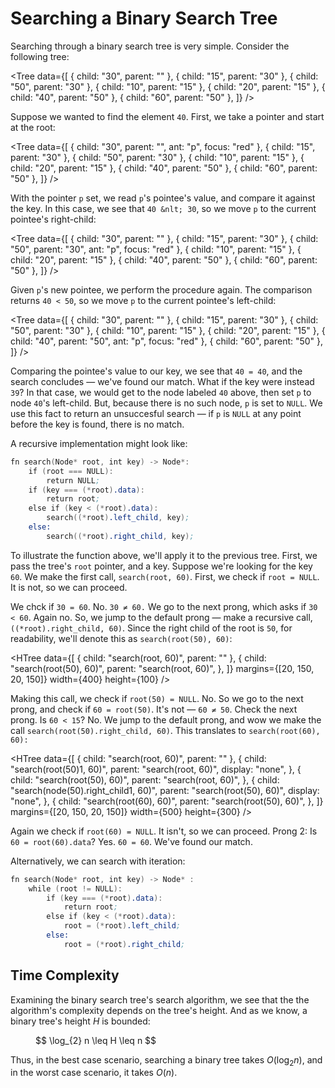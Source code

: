 
# Searching a Binary Search Tree

Searching through a binary search tree is very simple. Consider the
following tree:

<Tree
	data={[
		{ child: "30", parent: "" },
		{ child: "15", parent: "30" },
		{ child: "50", parent: "30" },
		{ child: "10", parent: "15" },
		{ child: "20", parent: "15" },
		{ child: "40", parent: "50" },
		{ child: "60", parent: "50" },
	]}
/>

Suppose we wanted to find the element `40`. First, we take a pointer and
start at the root:

<Tree
	data={[
		{ child: "30", parent: "", ant: "p", focus: "red" },
		{ child: "15", parent: "30" },
		{ child: "50", parent: "30" },
		{ child: "10", parent: "15" },
		{ child: "20", parent: "15" },
		{ child: "40", parent: "50" },
		{ child: "60", parent: "50" },
	]}
/>

With the pointer `p` set, we read `p`'s pointee's value, and compare it
against the key. In this case, we see that `40 &nlt; 30`, so we move `p` to
the current pointee's right-child:

<Tree
	data={[
		{ child: "30", parent: "" },
		{ child: "15", parent: "30" },
		{ child: "50", parent: "30", ant: "p", focus: "red" },
		{ child: "10", parent: "15" },
		{ child: "20", parent: "15" },
		{ child: "40", parent: "50" },
		{ child: "60", parent: "50" },
	]}
/>

Given `p`'s new pointee, we perform the procedure again. The comparison
returns `40 < 50`, so we move `p` to the current pointee's left-child:

<Tree
	data={[
		{ child: "30", parent: "" },
		{ child: "15", parent: "30" },
		{ child: "50", parent: "30" },
		{ child: "10", parent: "15" },
		{ child: "20", parent: "15" },
		{ child: "40", parent: "50", ant: "p", focus: "red" },
		{ child: "60", parent: "50" },
	]}
/>

Comparing the pointee's value to our key, we see that `40 = 40`, and the
search concludes &mdash; we've found our match. What if the key were
instead `39`? In that case, we would get to the node labeled `40` above,
then set `p` to node `40`'s left-child. But, because there is no such node,
`p` is set to `NULL`. We use this fact to return an unsuccesful search
&mdash; if `p` is `NULL` at any point before the key is found, there is no
match.

A recursive implementation might look like:

```nasm
fn search(Node* root, int key) -> Node*:
	if (root === NULL):
		return NULL;
	if (key === (*root).data):
		return root;
	else if (key < (*root).data):
		search((*root).left_child, key);
	else:
		search((*root).right_child, key);
```

To illustrate the function above, we'll apply it to the previous tree.
First, we pass the tree's `root` pointer, and a key. Suppose we're looking
for the key `60`. We make the first call, `search(root, 60)`. First, we
check if `root = NULL`. It is not, so we can proceed.

We chck if `30 = 60`. No. `30 ≠ 60.` We go to the next prong, which asks if
`30 < 60`. Again no. So, we jump to the default prong &mdash; make a
recursive call, `((*root).right_child, 60)`. Since the right child of the
root is `50`, for readability, we'll denote this as `search(root(50), 60)`:

<HTree
	data={[
		{ child: "search(root, 60)", parent: "" },
		{
			child: "search(root(50), 60)",
			parent: "search(root, 60)",
		},
	]}
	margins={[20, 150, 20, 150]}
	width={400}
	height={100}
/>

Making this call, we check if `root(50) = NULL`. No. So we go to the next
prong, and check if `60 = root(50)`. It's not &mdash; `60 ≠ 50`. Check the
next prong. Is `60 < 15`? No. We jump to the default prong, and wow we make
the call `search(root(50).right_child, 60)`. This translates to
`search(root(60), 60):`

<HTree
	data={[
		{ child: "search(root, 60)", parent: "" },
		{
			child: "search(root(50)1, 60)",
			parent: "search(root, 60)",
			display: "none",
		},
		{
			child: "search(root(50), 60)",
			parent: "search(root, 60)",
		},
		{
			child: "search(node(50).right_child1, 60)",
			parent: "search(root(50), 60)",
			display: "none",
		},
		{
			child: "search(root(60), 60)",
			parent: "search(root(50), 60)",
		},
	]}
	margins={[20, 150, 20, 150]}
	width={500}
	height={300}
/>

Again we check if `root(60) = NULL`. It isn't, so we can proceed. Prong 2:
Is `60 = root(60).data`? Yes. `60 = 60`. We've found our match.

Alternatively, we can search with iteration:

```nasm
fn search(Node* root, int key) -> Node* :
	while (root != NULL):
		if (key === (*root).data):
			return root;
		else if (key < (*root).data):
			root = (*root).left_child;
		else:
			root = (*root).right_child;
```

## Time Complexity

Examining the binary search tree's search algorithm, we see that the the
algorithm's complexity depends on the tree's height. And as we know, a
binary tree's height ${H}$ is bounded:

<figure>$$ \log_{2} n \leq H \leq n $$</figure>

Thus, in the best case scenario, searching a binary tree takes
${O(\log_{2} n),}$ and in the worst case scenario, it takes ${O(n).}$
